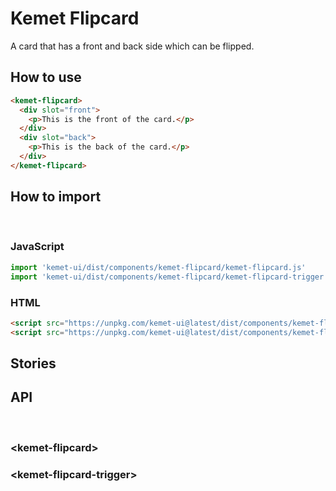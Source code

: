 

<Meta title="Components/Flipcard" component="kemet-flipcard" />

# Kemet Flipcard

A card that has a front and back side which can be flipped.


## How to use
```html
<kemet-flipcard>
  <div slot="front">
    <p>This is the front of the card.</p>
  </div>
  <div slot="back">
    <p>This is the back of the card.</p>
  </div>
</kemet-flipcard>
```

## How to import

<br />

### JavaScript
```javascript
import 'kemet-ui/dist/components/kemet-flipcard/kemet-flipcard.js'
import 'kemet-ui/dist/components/kemet-flipcard/kemet-flipcard-trigger.js'
```

### HTML
```html
<script src="https://unpkg.com/kemet-ui@latest/dist/components/kemet-flipcard/kemet-flipcard.js" type="module"></script>
<script src="https://unpkg.com/kemet-ui@latest/dist/components/kemet-flipcard/kemet-flipcard-trigger.js" type="module"></script>
```

## Stories

<Canvas>
  <Story name="Standard" story={stories.Flipcard} />
</Canvas>

<ArgsTable story="Standard" />

## API

<br />

### &lt;kemet-flipcard&gt;
<ArgsTable of="kemet-flipcard" />


### &lt;kemet-flipcard-trigger&gt;
<ArgsTable of="kemet-flipcard-trigger" />
